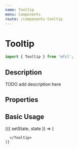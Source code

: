 ```yaml
---
name: Tooltip
menu: Components
route: /components-tooltip
---
```



# Tooltip

```javascript
import { Tooltip } from 'mfcl';
```

## Description
TODO add description here

## Properties

<Props of={Tooltip} />

## Basic Usage

<Playground>
  <Component initialState={{}}>
    {({ setState, state }) => (
      <Tooltip>
      
      </Tooltip>
    )}
  </Component>
</Playground>